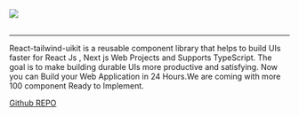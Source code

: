 
<Meta title="Docs/Intro" />

<div style={{ margin: '0 auto', maxWidth: '100%', color: 'white', textAlign: 'center' }}>
  <img
    style={{ width: '100%', margin: '0 auto 2em auto' }}
    src="https://raw.githubusercontent.com/gauravverma029/react-tailwind-uikit/main/design.png"
  />
  <br />
  <br />

---

React-tailwind-uikit is a reusable component library that helps to build UIs faster for React Js , Next js Web Projects and Supports TypeScript. The goal is to make building durable UIs more productive and satisfying. Now you can Build your Web Application in 24 Hours.We are coming with more 100 component Ready to Implement.

<a href="https://github.com/gauravverma029/react-tailwind-uikit/">Github REPO</a>

</div>
